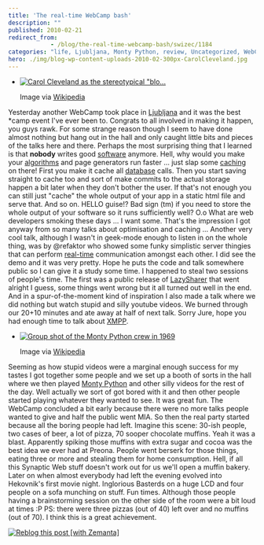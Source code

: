 ```yaml
---
title: 'The real-time WebCamp bash'
description: ""
published: 2010-02-21
redirect_from: 
            - /blog/the-real-time-webcamp-bash/swizec/1184
categories: "life, Ljubljana, Monty Python, review, Uncategorized, WebCamp, YouTube"
hero: ./img/blog-wp-content-uploads-2010-02-300px-CarolCleveland.jpg
---
```

- [![Carol Cleveland as the stereotypical "blo...](./img/blog-wp-content-uploads-2010-02-300px-CarolCleveland.jpg 'Carol Cleveland as the stereotypical "blo...')](http://en.wikipedia.org/wiki/Image:CarolCleveland.jpg)

  Image via [Wikipedia](http://en.wikipedia.org/wiki/Image:CarolCleveland.jpg)

Yesterday another WebCamp took place in [Ljubljana](<http://maps.google.com/maps?ll=46.0513888889,14.5055555556&spn=0.1,0.1&q=46.0513888889,14.5055555556 (Ljubljana)&t=h> "Ljubljana") and it was the best \*camp event I&#x27;ve ever been to. Congrats to all involved in making it happen, you guys rawk. For some strange reason though I seem to have done almost nothing but hang out in the hall and only caught little bits and pieces of the talks here and there. Perhaps the most surprising thing that I learned is that **nobody** writes good [software](http://en.wikipedia.org/wiki/Computer_software "Computer software") anymore. Hell, why would you make your [algorithms](http://en.wikipedia.org/wiki/Algorithm "Algorithm") and page generators run faster ... just slap some [caching](http://en.wikipedia.org/wiki/Cache "Cache") on there! First you make it cache all [database](http://en.wikipedia.org/wiki/Database "Database") calls. Then you start saving straight to cache too and sort of make commits to the actual storage happen a bit later when they don&#x27;t bother the user. If that&#x27;s not enough you can still just &quot;cache&quot; the whole output of your app in a static html file and serve that. And so on. HELLO guise!? Bad sign (tm) if you need to store the whole output of your software so it runs sufficiently well? O.o What are web developers smoking these days ... I want some. That&#x27;s the impression I got anyway from so many talks about optimisation and caching ... Another very cool talk, although I wasn&#x27;t in geek-mode enough to listen in on the whole thing, was by @refaktor who showed some funky simplistic server thingies that can perform [real-time](http://en.wikipedia.org/wiki/Real-time_computing "Real-time computing") communication amongst each other. I did see the demo and it was very pretty. Hope he puts the code and talk somewhere public so I can give it a study some time. I happened to steal two sessions of people&#x27;s time. The first was a public release of [LazySharer](http://preona.net/) that went alright I guess, some things went wrong but it all turned out well in the end. And in a spur-of-the-moment kind of inspiration I also made a talk where we did nothing but watch stupid and silly youtube videos. We burned through our 20+10 minutes and ate away at half of next talk. Sorry Jure, hope you had enough time to talk about [XMPP](http://www.xmpp.org/ "XMPP").

- [![Group shot of the Monty Python crew in 1969](./img/blog-wp-content-uploads-2010-02-300px-Flyingcircus_2.jpg "Group shot of the Monty Python crew in 1969")](http://en.wikipedia.org/wiki/Image:Flyingcircus_2.jpg)

  Image via [Wikipedia](http://en.wikipedia.org/wiki/Image:Flyingcircus_2.jpg)

Seeming as how stupid videos were a marginal enough success for my tastes I got together some people and we set up a booth of sorts in the hall where we then played [Monty Python](http://www.pythonline.com/ "Monty Python") and other silly videos for the rest of the day. Well actually we sort of got bored with it and then other people started playing whatever they wanted to see. It was great fun. The WebCamp concluded a bit early because there were no more talks people wanted to give and half the public went MIA. So then the real party started because all the boring people had left. Imagine this scene: 30-ish people, two cases of beer, a lot of pizza, 70 sooper chocolate muffins. Yeah it was a blast. Apparently spiking those muffins with extra sugar and cocoa was the best idea we ever had at Preona. People went berserk for those things, eating three or more and stealing them for home consumption. Hell, if all this Synaptic Web stuff doesn&#x27;t work out for us we&#x27;ll open a muffin bakery. Later on when almost everybody had left the evening evolved into Hekovnik&#x27;s first movie night. Inglorious Basterds on a huge LCD and four people on a sofa munching on stuff. Fun times. Although those people having a brainstorming session on the other side of the room were a bit loud at times :P PS: there were three pizzas (out of 40) left over and no muffins (out of 70). I think this is a great achievement.

[![Reblog this post [with Zemanta]](http://img.zemanta.com/reblog_e.png?x-id=fb4e45dd-b9c7-4bb3-9e97-b49a591159c9)](http://reblog.zemanta.com/zemified/fb4e45dd-b9c7-4bb3-9e97-b49a591159c9/ "Reblog this post [with Zemanta]")
